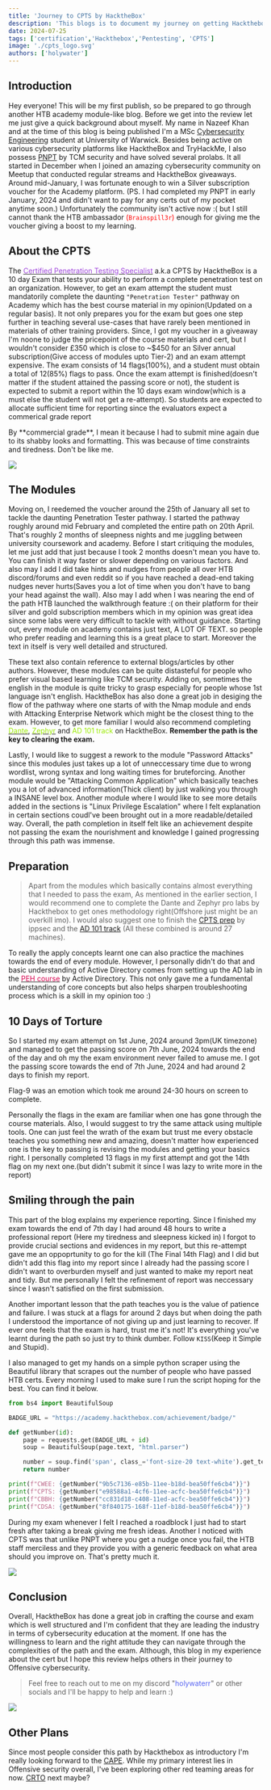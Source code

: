 ```yaml
---
title: 'Journey to CPTS by HacktheBox'
description: 'This blogs is to document my journey on getting Hackthebox CPTS.'
date: 2024-07-25
tags: ['certification','Hackthebox','Pentesting', 'CPTS']
image: './cpts_logo.svg'
authors: ['holywater']
---
```


## Introduction

Hey everyone! This will be my first publish, so be prepared to go through another HTB academy module-like blog. Before we get into the review let me just give a quick background about myself. My name in Nazeef Khan and at the time of this blog is being published I'm a MSc [Cybersecurity Engineering](https://warwick.ac.uk/study/postgraduate/courses/msc-cyber-security-engineering) student at University of Warwick. Besides being active on various cybersecurity platforms like HacktheBox and TryHackMe, I also possess [PNPT](https://certifications.tcm-sec.com/pnpt/) by TCM security and have solved several prolabs. It all started in December when I joined an amazing cybersecurity community on Meetup that conducted regular streams and HacktheBox giveaways. Around mid-January, I was fortunate enough to win a Silver subscription voucher for the Academy platform. (PS. I had completed my PNPT in early January, 2024 and didn't want to pay for any certs out of my pocket anytime soon.) Unfortunately the community isn't active now :( but I still cannot thank the HTB ambassador <span style="color:red">(`Brainspill3r`)</span> enough for giving me the voucher giving a boost to my learning.

## About the CPTS

The [<span style="color:#a149dc">Certified Penetration Testing Specialist</span>](https://academy.hackthebox.com/preview/certifications/htb-certified-penetration-testing-specialist) a.k.a CPTS by HacktheBox is a 10 day Exam that tests your ability to perform a complete penetration test on an organization. However, to get an exam attempt the student must mandatorily complete the daunting `"Penetration Tester"` pathway on Academy which has the best course material in my opinion(Updated on a regular basis). It not only prepares you for the exam but goes one step further in teaching several use-cases that have rarely been mentioned in materials of other training providers. Since, I got my voucher in a giveaway I'm noone to judge the pricepoint of the course materials and cert, but I wouldn't consider £350 which is close to ~$450 for an Silver annual subscription(Give access of modules upto Tier-2) and an exam attempt expensive. The exam consists of 14 flags(100%), and a student must obtain a total of 12(85%) flags to pass. Once the exam attempt is finished(doesn't matter if the student attained the passing score or not), the student is expected to submit a report within the 10 days exam window(which is a must else the student will not get a re-attempt). So students are expected to allocate sufficient time for reporting since the evaluators expect a commerical grade report

<Callout variant="important">
By **commercial grade**, I mean it because I had to submit mine again due to its shabby looks and formatting. This was because of time constraints and tiredness. Don't be like me.
</Callout>

![](./Path.png)

## The Modules

Moving on, I reedemed the voucher around the 25th of January all set to tackle the daunting Penetration Tester pathway. I started the pathway roughly around mid February and completed the entire path on 20th April. That's roughly 2 months of sleepness nights and me juggling between university coursework and academy. Before I start critiquing the modules, let me just add that just because I took 2 months doesn't mean you have to. You can finish it way faster or slower depending on various factors. And also may I add I did take hints and nudges from people all over HTB discord/forums and even reddit so if you have reached a dead-end taking nudges never hurts(Saves you a lot of time when you don't have to bang your head against the wall). Also may I add when I was nearing the end of the path HTB launched the walkthrough feature :( on their platform for their silver and gold subscription members which in my opinion was great idea since some labs were very difficult to tackle with without guidance. Starting out, every module on academy contains just text, A LOT OF TEXT. so people who prefer reading and learning this is a great place to start. Moreover the text in itself is very well detailed and structured. 


These text also contain reference to external blogs/articles by other authors. However, these modules can be quite distasteful for people who prefer visual based learning like TCM security. Adding on, sometimes the english in the module is quite tricky to grasp especially for people whose 1st language isn't english. HacktheBox has also done a great job in desiging the flow of the pathway where one starts of with the Nmap module and ends with Attacking Enterprise Network which might be the closest thing to the exam. However, to get more familiar I would also recommend completing [<span style="color:#9beb04">Dante</span>](https://app.hackthebox.com/prolabs/overview/dante), [<span style="color:#9beb04">Zephyr</span>](https://app.hackthebox.com/prolabs/overview/zephyr) and <span style="color:#9beb04">AD 101 track</span> on HacktheBox. **Remember the path is the key to clearing the exam.**

Lastly, I would like to suggest a rework to the module "Password Attacks" since this modules just takes up a lot of unneccessary time due to wrong wordlist, wrong syntax and long waiting times for bruteforcing. Another module would be "Attacking Common Application" which basically teaches you a lot of advanced information(Thick client) by just walking you through a INSANE level box. Another module where I would like to see more details added in the sections is "Linux Privilege Escalation" where I felt explanation in certain sections coudl've been brought out in a more readable/detailed way. Overall, the path completion in itself felt like an achievement despite not passing the exam the nourishment and knowledge I gained progressing through this path was immense.

## Preparation

> Apart from the modules which basically contains almost everything that I needed to pass the exam, As mentioned in the earlier section, I would recommend one to complete the Dante and Zephyr pro labs by Hackthebox to get ones methodology right(Offshore just might be an overkill imo). I would also suggest one to finish the [CPTS prep](https://youtube.com/playlist?list=PLidcsTyj9JXItWpbRtTg6aDEj10_F17x5&si=nI2RxXm4BGtGs1b3) by ippsec and the [AD 101 track](https://app.hackthebox.com/tracks/Active-Directory-101) (All these combined is around 27 machines). 

To really the apply concepts learnt one can also practice the machines towards the end of every module. However, I personally didn't do that and basic understanding of Active Directory comes from setting up the AD lab in the [<span style="color:#d80751">PEH course</span>](https://academy.tcm-sec.com/p/practical-ethical-hacking-the-complete-course) by Active Directory. This not only gave me a fundamental understanding of core concepts but also helps sharpen troubleshooting process which is a skill in my opinion too :)


## 10 Days of Torture

So I started my exam attempt on 1st June, 2024 around 3pm(UK timezone) and managed to get the passing score on 7th June, 2024 towards the end of the day and oh my the exam environment never failed to amuse me. I got the passing score towards the end of 7th June, 2024 and had around 2 days to finish my report. 

<Callout variant="warning">
Flag-9 was an emotion which took me around 24-30 hours on screen to complete.
</Callout>

Personally the flags in the exam are familiar when one has gone through the course materials. Also, I would suggest to try the same attack using multiple tools. One can just feel the wrath of the exam but trust me every obstacle teaches you something new and amazing, doesn't matter how experienced one is the key to passing is revising the modules and getting your basics right. I personally completed 13 flags in my first attempt and got the 14th flag on my next one.(but didn't submit it since I was lazy to write more in the report)

## Smiling through the pain

This part of the blog explains my experience reporting. Since I finished my exam towards the end of 7th day I had around 48 hours to write a professional report (Here my tiredness and sleepness kicked in) I forgot to provide crucial sections and evidences in my report, but this re-attempt gave me an oppoprtunity to go for the kill (The Final 14th Flag) and I did but didn't add this flag into my report since I already had the passing score I didn't want to overburden myself and just wanted to make my report neat and tidy. But me personally I felt the refinement of report was neccessary since I wasn't satisfied on the first submission.

Another important lesson that the path teaches you is the value of patience and failure. I was stuck at a flags for around 2 days but when doing the path I understood the importance of not giving up and just learning to recover. If ever one feels that the exam is hard, trust me it's not! It's everything you've learnt during the path so just try to think dumber. Follow `KISS`(Keep it Simple and Stupid). 

I also managed to get my hands on a simple python scraper using the Beautiful library that scrapes out the number of people who have passed HTB certs. Every morning I used to make sure I run the script hoping for the best. You can find it below.

```python title="HacktheBox-Scraper ⠀›⠀certscraper.py" 
from bs4 import BeautifulSoup

BADGE_URL = "https://academy.hackthebox.com/achievement/badge/"

def getNumber(id):
    page = requests.get(BADGE_URL + id)
    soup = BeautifulSoup(page.text, "html.parser")

    number = soup.find('span', class_='font-size-20 text-white').get_text()
    return number

print(f"CWEE: {getNumber("9b5c7136-e85b-11ee-b18d-bea50ffe6cb4")}")
print(f"CPTS: {getNumber("e98588a1-4cf6-11ee-acfc-bea50ffe6cb4")}")
print(f"CBBH: {getNumber("cc831d18-c408-11ed-acfc-bea50ffe6cb4")}")
print(f"CDSA: {getNumber("8f840175-168f-11ef-b18d-bea50ffe6cb4")}")
```

During my exam whenever I felt I reached a roadblock I just had to start fresh after taking a break giving me fresh ideas. Another I noticed with CPTS was that unlike PNPT where you get a nudge once you fail, the HTB staff merciless and they provide you with a generic feedback on what area should you improve on. That's pretty much it.

![](./smile.png)

## Conclusion

Overall, HacktheBox has done a great job in crafting the course and exam which is well structured and I'm confident that they are leading the industry in terms of cybersecurity education at the moment. If one has the willingness to learn and the right attitude they can navigate through the complexities of the path and the exam. Although, this blog in my experience about the cert but I hope this review helps others in their journey to Offensive cybersecurity. 

> Feel free to reach out to me on my discord "<span style="color:#5865f2">holywaterr</span>" or other socials and I'll be happy to help and learn :)

![](./conclusion_cat.png)

## Other Plans

Since most people consider this path by Hackthebox as introductory I'm really looking forward to the [CAPE](https://academy.hackthebox.com/preview/certifications/htb-certified-active-directory-pentesting-expert). While my primary interest lies in Offensive security overall, I've been exploring other red teaming areas for now. [CRTO](https://training.zeropointsecurity.co.uk/courses/red-team-ops) next maybe?